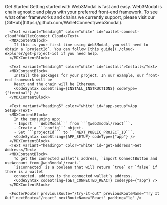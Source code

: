 

<MDXLayout>
  <MDXContentSection>
      <Text variant="heading4" color="white" id="get-started">Get Started</Text>
      <MDXContentBlock >
        Getting started with Web3Modal is fast and easy. Web3Modal is chain agnostic and plays with your preferred front-end framework.
        To see what other frameworks and chains we currently support, please visit our [GitHub](https://github.com/WalletConnect/web3modal).
      </MDXContentBlock>

      <Text variant="heading5" color="white" id="wallet-connect-cloud">WalletConnect Cloud</Text>
      <MDXContentBlock>
        If this is your first time using Web3Modal, you will need to obtain a `projectId`. You can follow [this guide](./cloud-explorer/get-project-id) if you need help.
      </MDXContentBlock>

      <Text variant="heading5" color="white" id="install">Install</Text>
      <MDXContentBlock>
        Install the packages for your project. In our example, our front-end framework will be
        React and the chain will be Ethereum.
        <CodeSyntax codeString={INSTALL_INSTRUCTIONS} codeType={"terminal"} />
      </MDXContentBlock>

      <Text variant="heading5" color="white" id="app-setup">App Setup</Text>
      <MDXContentBlock>
        In the consuming app:
        - Import ```Web3Modal``` from ```@web3modal/react```.
        - Create a ```config``` object.
        - Set ```projectId``` to ```NEXT_PUBLIC_PROJECT_ID```.
        <CodeSyntax codeString={APP_SETUP} codeType={"app"} />
      </MDXContentBlock>
      <Text variant="heading5" color="white" id="get-address">Get Address</Text>
      <MDXContentBlock>
        To get the connected wallet’s address, `import ConnectButton and useAccount from @web3modal/react.`
        `isConnected` is a boolean that will return `true` or `false` if there is a wallet
        connected. address is the connected wallet’s address.
        <CodeSyntax codeString={GET_CONNECTED_REACT} codeType={"app"} />
      </MDXContentBlock>

      <FooterRouter previousRoute="/try-it-out" previousRouteName="Try It Out" nextRoute="/react" nextRouteName="React" padding="lg" />

  </MDXContentSection>
  <MDXToCSection data={TOC_GET_STARTED}/>
</MDXLayout>
